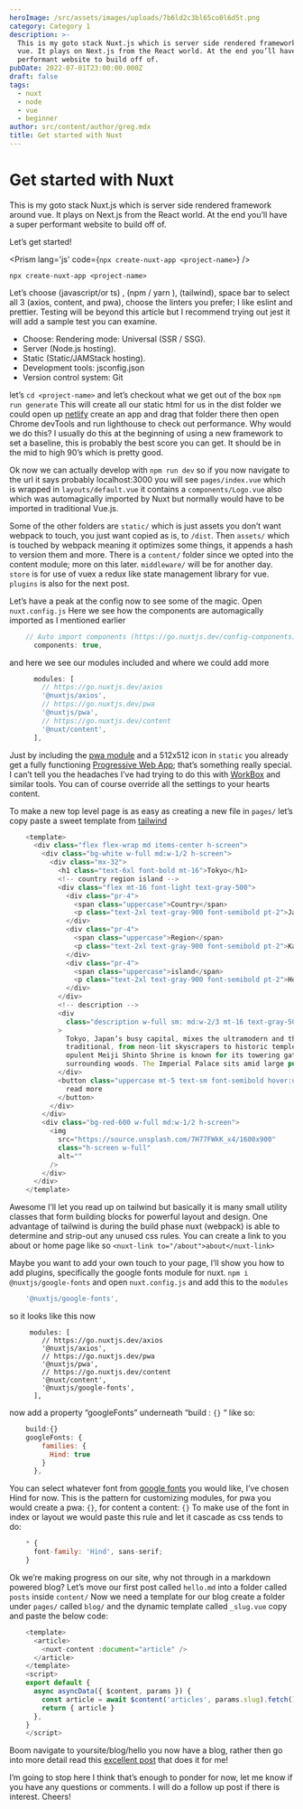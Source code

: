 ```yaml
---
heroImage: /src/assets/images/uploads/7b6ld2c3bl65co0l6d5t.png
category: Category 1
description: >-
  This is my goto stack Nuxt.js which is server side rendered framework around
  vue. It plays on Next.js from the React world. At the end you’ll have a super
  performant website to build off of.
pubDate: 2022-07-01T23:00:00.000Z
draft: false
tags:
  - nuxt
  - node
  - vue
  - beginner
author: src/content/author/greg.mdx
title: Get started with Nuxt
---
```


# Get started with Nuxt

This is my goto stack Nuxt.js which is server side rendered framework around vue. It plays on Next.js from the React world. At the end you’ll have a super performant website to build off of.

Let’s get started!

<Prism lang='js' code={`npx create-nuxt-app <project-name>`} />

`npx create-nuxt-app <project-name>`

Let’s choose (javascript/or ts) , (npm / yarn ), (tailwind), space bar to select all 3 (axios, content, and pwa), choose the linters you prefer; I like eslint and prettier. Testing will be beyond this article but I recommend trying out jest it will add a sample test you can examine.

- Choose: Rendering mode: Universal (SSR / SSG).
- Server (Node.js hosting).
- Static (Static/JAMStack hosting).
- Development tools: jsconfig.json
- Version control system: Git

let’s `cd <project-name>` and let’s checkout what we get out of the box `npm run generate`
This will create all our static html for us in the dist folder we could open up [netlify](https://app.netlify.com/) create an app and drag that folder there then open Chrome devTools and run lighthouse to check out performance. Why would we do this? I usually do this at the beginning of using a new framework to set a baseline, this is probably the best score you can get. It should be in the mid to high 90’s which is pretty good.

Ok now we can actually develop with `npm run dev` so if you now navigate to the url it says probably localhost:3000 you will see `pages/index.vue` which is wrapped in `layouts/default.vue` it contains a `components/Logo.vue` also which was automagically imported by Nuxt but normally would have to be imported in traditional Vue.js.

Some of the other folders are `static/` which is just assets you don’t want webpack to touch, you just want copied as is, to `/dist`. Then `assets/` which is touched by webpack meaning it optimizes some things, it appends a hash to version them and more. There is a `content/` folder since we opted into the content module; more on this later. `middleware/` will be for another day. `store` is for use of vuex a redux like state management library for vue. `plugins` is also for the next post.

Let’s have a peak at the config now to see some of the magic. Open `nuxt.config.js`
Here we see how the components are automagically imported as I mentioned earlier

```javascript
    // Auto import components (https://go.nuxtjs.dev/config-components)
      components: true,
```

and here we see our modules included and where we could add more

```javascript
      modules: [
        // https://go.nuxtjs.dev/axios
        '@nuxtjs/axios',
        // https://go.nuxtjs.dev/pwa
        '@nuxtjs/pwa',
        // https://go.nuxtjs.dev/content
        '@nuxt/content',
      ],
```

Just by including the [pwa module](https://pwa.nuxtjs.org/) and a 512x512 icon in `static` you already get a fully functioning [Progressive Web App](https://web.dev/progressive-web-apps/); that’s something really special. I can’t tell you the headaches I’ve had trying to do this with [WorkBox](https://developers.google.com/web/tools/workbox) and similar tools. You can of course override all the settings to your hearts content.

To make a new top level page is as easy as creating a new file in `pages/` let’s copy paste a sweet template from [tailwind](https://tailwindcomponents.com/component/hero-component)

```javascript
    <template>
      <div class="flex flex-wrap md items-center h-screen">
        <div class="bg-white w-full md:w-1/2 h-screen">
          <div class="mx-32">
            <h1 class="text-6xl font-bold mt-16">Tokyo</h1>
            <!-- country region island -->
            <div class="flex mt-16 font-light text-gray-500">
              <div class="pr-4">
                <span class="uppercase">Country</span>
                <p class="text-2xl text-gray-900 font-semibold pt-2">Japan</p>
              </div>
              <div class="pr-4">
                <span class="uppercase">Region</span>
                <p class="text-2xl text-gray-900 font-semibold pt-2">Kanto</p>
              </div>
              <div class="pr-4">
                <span class="uppercase">island</span>
                <p class="text-2xl text-gray-900 font-semibold pt-2">Honshu</p>
              </div>
            </div>
            <!-- description -->
            <div
              class="description w-full sm: md:w-2/3 mt-16 text-gray-500 text-sm"
            >
              Tokyo, Japan’s busy capital, mixes the ultramodern and the
              traditional, from neon-lit skyscrapers to historic temples. The
              opulent Meiji Shinto Shrine is known for its towering gate and
              surrounding woods. The Imperial Palace sits amid large public gardens
            </div>
            <button class="uppercase mt-5 text-sm font-semibold hover:underline">
              read more
            </button>
          </div>
        </div>
        <div class="bg-red-600 w-full md:w-1/2 h-screen">
          <img
            src="https://source.unsplash.com/7H77FWkK_x4/1600x900"
            class="h-screen w-full"
            alt=""
          />
        </div>
      </div>
    </template>
```

Awesome I’ll let you read up on tailwind but basically it is many small utility classes that form building blocks for powerful layout and design. One advantage of tailwind is during the build phase nuxt (webpack) is able to determine and strip-out any unused css rules. You can create a link to you about or home page like so `<nuxt-link to="/about">about</nuxt-link>`

Maybe you want to add your own touch to your page, I’ll show you how to add plugins, specifically the google fonts module for nuxt. `npm i @nuxtjs/google-fonts`
and open `nuxt.config.js` and add this to the `modules`

```javascript
    '@nuxtjs/google-fonts',
```

so it looks like this now

```
     modules: [
        // https://go.nuxtjs.dev/axios
        '@nuxtjs/axios',
        // https://go.nuxtjs.dev/pwa
        '@nuxtjs/pwa',
        // https://go.nuxtjs.dev/content
        '@nuxt/content',
        '@nuxtjs/google-fonts',
      ],
```

now add a property “googleFonts” underneath “build : `{}` “ like so:

```javascript
    build:{}
    googleFonts: {
        families: {
          Hind: true
        }
      },
```

You can select whatever font from [google fonts](https://fonts.google.com/) you would like, I’ve chosen Hind for now. This is the pattern for customizing modules, for pwa you would create a pwa: `{}`, for content a content: `{}`
To make use of the font in index or layout we would paste this rule and let it cascade as css tends to do:

```javascript
    * {
      font-family: 'Hind', sans-serif;
    }
```

Ok we’re making progress on our site, why not through in a markdown powered blog? Let’s move our first post called `hello.md` into a folder called `posts` inside `content/` Now we need a template for our blog create a folder under `pages/` called `blog/` and the dynamic template called `_slug.vue` copy and paste the below code:

```javascript
    <template>
      <article>
        <nuxt-content :document="article" />
      </article>
    </template>
    <script>
    export default {
      async asyncData({ $content, params }) {
        const article = await $content('articles', params.slug).fetch()
        return { article }
      },
    }
    </script>
```

Boom navigate to yoursite/blog/hello you now have a blog, rather then go into more detail read this [excellent post](https://nuxtjs.org/blog/creating-blog-with-nuxt-content) that does it for me!

I’m going to stop here I think that’s enough to ponder for now, let me know if you have any questions or comments. I will do a follow up post if there is interest. Cheers!
